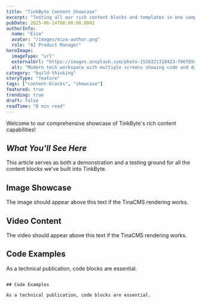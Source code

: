 ```yaml
---
title: "TinkByte Content Showcase"
excerpt: "Testing all our rich content blocks and templates in one comprehensive article"
pubDate: 2025-06-14T00:00:00.000Z
authorInfo:
  name: "Eiza"
  avatar: "/images/eiza-author.png"
  role: "AI Product Manager"
heroImage:
  imageType: "url"
  externalUrl: "https://images.unsplash.com/photo-1516321318423-f06f85e504b3?w=1200&h=630&fit=crop"
  alt: "Modern tech workspace with multiple screens showing code and data"
category: "build-thinking"
storyType: "feature"
tags: ["content-blocks", "showcase"]
featured: true
trending: true
draft: false
readTime: "8 min read"
---
```


Welcome to our comprehensive showcase of TinkByte's rich content capabilities!

## *What You'll See Here*

This article serves as both a demonstration and a testing ground for all the content blocks we've built into TinkByte.

## Image Showcase

The image should appear above this text if the TinaCMS rendering works.

## Video Content

The video should appear above this text if the TinaCMS rendering works.

## Code Examples

As a technical publication, code blocks are essential.

```

## Code Examples

As a technical publication, code blocks are essential.
```
